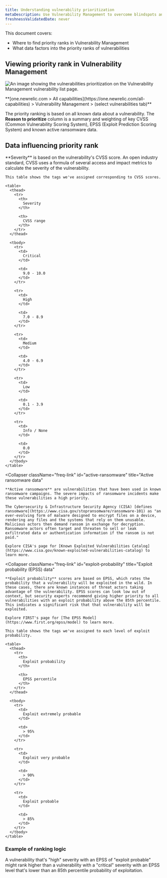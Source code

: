 ```yaml
---
title: Understanding vulnerability prioritization
metaDescription: Use Vulnerability Management to overcome blindspots and assign remediation to developers as a security team.
freshnessValidatedDate: never
---
```


This document covers:

* Where to find priority ranks in Vulnerability Management
* What data factors into the priority ranks of vulnerabilities

## Viewing priority rank in Vulnerability Management

<img
  title="Vulnerability Management prioritization"
  alt="An image showing the vulnerabilities prioritization on the Vulnerability Management vulnerability list page."
  src="/images/vuln-priority-security.webp"
/>

<figcaption>
  <DNT>
    **[one.newrelic.com > All capabilities](https://one.newrelic.com/all-capabilities) > Vulnerability Management > (select vulnerabilities tab)**
  </DNT>
</figcaption>

The priority ranking is based on all known data about a vulnerability. The **Reason to prioritize** column is a summary and weighting of key CVSS (Common Vulnerability Scoring System), EPSS (Exploit Prediction Scoring System) and known active ransomware data.

## Data influencing priority rank

<CollapserGroup>
  <Collapser
    className="freq-link"
    id="severity"
    title="Severity data"
  >
    **Severity** is based on the vulnerability's CVSS score. An open industry standard, CVSS uses a formula of several access and impact metrics to calculate the severity of the vulnerability.

    This table shows the tags we've assigned corresponding to CVSS scores.

    <table>
      <thead>
        <tr>
          <th>
            Severity
          </th>

          <th>
            CVSS range
          </th>
        </tr>
      </thead>

      <tbody>
        <tr>
          <td>
            Critical
          </td>

          <td>
            9.0 - 10.0
          </td>
        </tr>

        <tr>
          <td>
            High
          </td>

          <td>
            7.0 - 8.9
          </td>
        </tr>

        <tr>
          <td>
            Medium
          </td>

          <td>
            4.0 - 6.9
          </td>
        </tr>

        <tr>
          <td>
            Low
          </td>

          <td>
            0.1 - 3.9
          </td>
        </tr>

        <tr>
          <td>
            Info / None
          </td>

          <td>
            0.0
          </td>
        </tr>
      </tbody>
    </table>
  </Collapser>

  <Collapser
    className="freq-link"
    id="active-ransomware"
    title="Active ransomware data"
  >
    **Active ransomware** are vulnerabilities that have been used in known ransomware campaigns. The severe impacts of ransomware incidents make these vulnerabilities a high priority.

    The Cybersecurity & Infrastructure Security Agency (CISA) [defines ransomware](https://www.cisa.gov/stopransomware/ransomware-101) as "an ever-evolving form of malware designed to encrypt files on a device, rendering any files and the systems that rely on them unusable. Malicious actors then demand ransom in exchange for decryption. Ransomware actors often target and threaten to sell or leak exfiltrated data or authentication information if the ransom is not paid."

    Explore CISA's page for [Known Exploited Vulnerabilities Catalog](https://www.cisa.gov/known-exploited-vulnerabilities-catalog) to learn more.
  </Collapser>

  <Collapser
    className="freq-link"
    id="exploit-probability"
    title="Exploit probability (EPSS) data"
  >
    **Exploit probability** scores are based on EPSS, which rates the probability that a vulnerability will be exploited in the wild. In these cases, there are known instances of threat actors taking advantage of the vulnerability. EPSS scores can look low out of context, but security experts recommend giving higher priority to all vulnerabilities with an exploit probability above the 85th percentile. This indicates a significant risk that that vulnerability will be exploited.

    Explore FIRST's page for [The EPSS Model](https://www.first.org/epss/model) to learn more.

    This table shows the tags we've assigned to each level of exploit probability.

    <table>
      <thead>
        <tr>
          <th>
            Exploit probability
          </th>

          <th>
            EPSS percentile
          </th>
        </tr>
      </thead>

      <tbody>
        <tr>
          <td>
            Exploit extremely probable
          </td>

          <td>
            > 95%
          </td>
        </tr>

        <tr>
          <td>
            Exploit very probable
          </td>

          <td>
            > 90%
          </td>
        </tr>

        <tr>
          <td>
            Exploit probable
          </td>

          <td>
            > 85%
          </td>
        </tr>
      </tbody>
    </table>
  </Collapser>
</CollapserGroup>

### Example of ranking logic

A vulnerability that's "high" severity with an EPSS of "exploit probable" might rank higher than a vulnerability with a "critical" severity with an EPSS level that's lower than an 85th percentile probability of exploitation.
